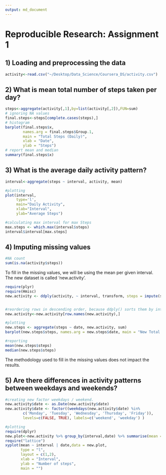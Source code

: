 ```yaml
---
output: md_document
---
```


# Reproducible Research: Assignment 1

## 1) Loading and preprocessing the data

``` r
activity<-read.csv("~/Desktop/Data_Science/Coursera_DS/activity.csv")
```

## 2) What is mean total number of steps taken per day?

```r
steps<-aggregate(activity[,1],by=list(activity[,2]),FUN=sum)
# ignoring NA values
final.steps<-steps[complete.cases(steps),]
# histogram
barplot(final.steps$x, 
        names.arg = final.steps$Group.1, 
        main = "Total Steps (Daily)",
        xlab = "Date", 
        ylab = "Steps")
# report mean and median
summary(final.steps$x)
```

## 3) What is the average daily activity pattern?

``` r
interval<-aggregate(steps ~ interval, activity, mean)

#plotting
plot(interval, 
     type='l', 
     main="Daily Activity", 
     xlab="Interval", 
     ylab="Average Steps")

#calculating max interval for max Steps
max.steps <- which.max(interval$steps)
interval$interval[max.steps]
```

## 4) Imputing missing values

``` r
#NA count
sum(is.na(activity$steps))
```

To fill in the missing values, we will be using the mean per given interval. The new dataset is called 'new.activity'.

``` r
require(plyr)
require(Hmisc)
new.activity <- ddply(activity, ~ interval, transform, steps = impute(steps,mean))


#reordering rows in descending order, because ddply() sorts them by interval
new.activity<-new.activity[row.names(new.activity),]

#plotting
new.steps <- aggregate(steps ~ date, new.activity, sum)
barplot(new.steps$steps, names.arg = new.steps$date, main = "New Total Steps (Daily)",xlab = "Date", ylab = "Steps")

#reporting
mean(new.steps$steps)
median(new.steps$steps)
```

The methodology used to fill in the missing values does not impact the results.

## 5) Are there differences in activity patterns between weekdays and weekends?

``` r
#creating new factor weekdays / weekend.
new.activity$date <- as.Date(new.activity$date)
new.activity$date <- factor((weekdays(new.activity$date) %in% 
        c('Monday', 'Tuesday', 'Wednesday', 'Thursday', 'Friday')), 
        levels=c(FALSE, TRUE), labels=c('weekend', 'weekday') )

#plotting
require(dplyr)
new.plot<-new.activity %>% group_by(interval,date) %>% summarise(mean = mean(steps))
require("lattice")
xyplot(mean ~ interval | date,data = new.plot, 
       type = "l", 
       layout = c(1,2), 
       xlab = "Interval", 
       ylab = "Number of steps", 
       main = "")
```
